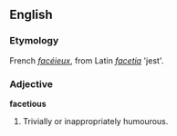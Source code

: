 ==English==

===Etymology===
French ''[[facéieux]]'', from Latin ''[[facetia]]'' 'jest'. 

===Adjective===
'''facetious'''
# Trivially or inappropriately humourous.